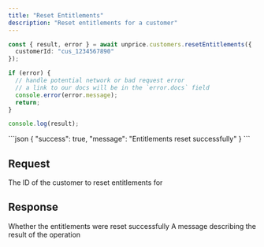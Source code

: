 ```yaml
---
title: "Reset Entitlements"
description: "Reset entitlements for a customer"
---
```


<RequestExample>

```ts
const { result, error } = await unprice.customers.resetEntitlements({
  customerId: "cus_1234567890"
});

if (error) {
  // handle potential network or bad request error
  // a link to our docs will be in the `error.docs` field
  console.error(error.message);
  return;
}

console.log(result);
```

</RequestExample>

<ResponseExample>
```json
{
  "success": true,
  "message": "Entitlements reset successfully"
}
```
</ResponseExample>

## Request

<ParamField body="customerId" type="string" required>
    The ID of the customer to reset entitlements for
</ParamField>

## Response

<ResponseField name="success" type="boolean" required>
    Whether the entitlements were reset successfully
</ResponseField>

<ResponseField name="message" type="string">
    A message describing the result of the operation
</ResponseField>